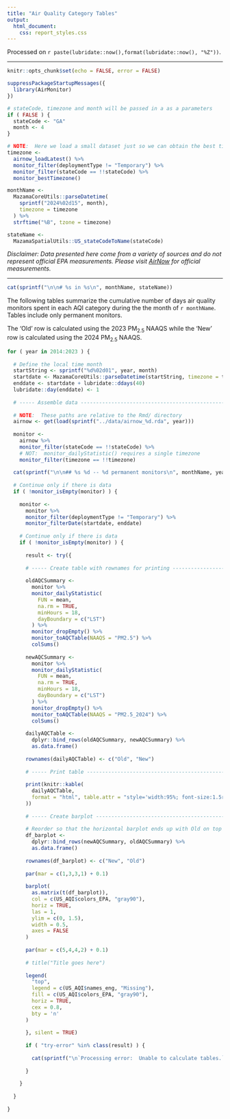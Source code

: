 ```yaml
---
title: "Air Quality Category Tables"
output:
  html_document: 
    css: report_styles.css
---
```


Processed on `r paste(lubridate::now(),format(lubridate::now(), "%Z"))`.

----

```r
knitr::opts_chunk$set(echo = FALSE, error = FALSE)

suppressPackageStartupMessages({
  library(AirMonitor)
})

# stateCode, timezone and month will be passed in a as a parameters
if ( FALSE ) {
  stateCode <- "GA"
  month <- 4
}

# NOTE:  Here we load a small dataset just so we can obtain the best timezone
timezone <-
  airnow_loadLatest() %>%
  monitor_filter(deploymentType != "Temporary") %>%
  monitor_filter(stateCode == !!stateCode) %>%
  monitor_bestTimezone()

monthName <- 
  MazamaCoreUtils::parseDatetime(
    sprintf("2024%02d15", month), 
    timezone = timezone
  ) %>% 
  strftime("%B", tzone = timezone)

stateName <-
  MazamaSpatialUtils::US_stateCodeToName(stateCode)

```

_Disclaimer: Data presented here come from a variety of sources and do not 
represent official EPA measurements. Please visit
[AirNow](https://www.airnow.gov) for official measurements._

----

```r
cat(sprintf("\n\n# %s in %s\n", monthName, stateName))
```


The following tables summarize the cumulative number of days air quality monitors spent in 
each AQI category during the the month of `r monthName`. Tables include only
permanent monitors.

The 'Old' row is calculated using the 2023 PM~2.5~ NAAQS while the 'New' row is
calculated using the 2024 PM~2.5~ NAAQS.


```r

for ( year in 2014:2023 ) {
  
  # Define the local time month
  startString <- sprintf("%d%02d01", year, month)
  startdate <- MazamaCoreUtils::parseDatetime(startString, timezone = timezone)
  enddate <- startdate + lubridate::ddays(40)
  lubridate::day(enddate) <- 1
  
  # ----- Assemble data --------------------------------------------------------
  
  # NOTE:  These paths are relative to the Rmd/ directory
  airnow <- get(load(sprintf("../data/airnow_%d.rda", year)))
  
  monitor <-
    airnow %>%
    monitor_filter(stateCode == !!stateCode) %>%
    # NOT:  monitor_dailyStatistic() requires a single timezone
    monitor_filter(timezone == !!timezone)
  
  cat(sprintf("\n\n## %s %d -- %d permanent monitors\n", monthName, year, nrow(monitor$meta)))
  
  # Continue only if there is data
  if ( !monitor_isEmpty(monitor) ) {
    
    monitor <-
      monitor %>%
      monitor_filter(deploymentType != "Temporary") %>%
      monitor_filterDate(startdate, enddate)
    
    # Continue only if there is data
    if ( !monitor_isEmpty(monitor) ) {
      
      result <- try({
        
      # ----- Create table with rownames for printing ------------------------------
      
      oldAQCSummary <-
        monitor %>%
        monitor_dailyStatistic(
          FUN = mean,
          na.rm = TRUE,
          minHours = 18,
          dayBoundary = c("LST")
        ) %>%
        monitor_dropEmpty() %>%
        monitor_toAQCTable(NAAQS = "PM2.5") %>%
        colSums()
      
      newAQCSummary <-
        monitor %>%
        monitor_dailyStatistic(
          FUN = mean,
          na.rm = TRUE,
          minHours = 18,
          dayBoundary = c("LST")
        ) %>%
        monitor_dropEmpty() %>%
        monitor_toAQCTable(NAAQS = "PM2.5_2024") %>%
        colSums()
      
      dailyAQCTable <- 
        dplyr::bind_rows(oldAQCSummary, newAQCSummary) %>%
        as.data.frame()
      
      rownames(dailyAQCTable) <- c("Old", "New")
      
      # ----- Print table ----------------------------------------------------------
      
      print(knitr::kable(
        dailyAQCTable,
        format = "html", table.attr = "style='width:95%; font-size:1.5rem; margin: 20px 60px 0px 15px; line-height:2em'"
      ))
      
      # ----- Create barplot -------------------------------------------------------
      
      # Reorder so that the horizontal barplot ends up with Old on top 
      df_barplot <-
        dplyr::bind_rows(newAQCSummary, oldAQCSummary) %>%
        as.data.frame()
      
      rownames(df_barplot) <- c("New", "Old")
      
      par(mar = c(1,3,3,1) + 0.1)
      
      barplot(
        as.matrix(t(df_barplot)),
        col = c(US_AQI$colors_EPA, "gray90"),
        horiz = TRUE,
        las = 1,
        ylim = c(0, 1.5),
        width = 0.5,
        axes = FALSE
      )
      
      par(mar = c(5,4,4,2) + 0.1)
      
      # title("Title goes here")
      
      legend(
        "top",
        legend = c(US_AQI$names_eng, "Missing"),
        fill = c(US_AQI$colors_EPA, "gray90"),
        horiz = TRUE,
        cex = 0.8,
        bty = 'n'
      )
        
      }, silent = TRUE)
      
      if ( "try-error" %in% class(result) ) {
        
        cat(sprintf("\n`Processing error:  Unable to calculate tables.`\n"))
 
      }
      
    }
    
  }
  
}
```


